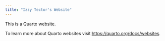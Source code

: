 ```yaml
---
title: "Izzy Tector's Website"
---
```


This is a Quarto website.

To learn more about Quarto websites visit <https://quarto.org/docs/websites>.
